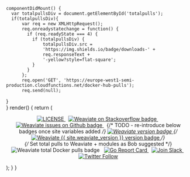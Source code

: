 
    componentDidMount() {
      var totalpullsDiv = document.getElementById('totalpulls');
      if(totalpullsDiv){
          var req = new XMLHttpRequest();
          req.onreadystatechange = function() {
            if (req.readyState === 4) {
              if (totalpullsDiv) {
                  totalpullsDiv.src =
                  'https://img.shields.io/badge/downloads-' +
                  req.responseText +
                  '-yellow?style=flat-square';
              }
            }
          };
          req.open('GET', 'https://europe-west1-semi-production.cloudfunctions.net/docker-hub-pulls');
          req.send(null);
}      
    }
    render() {
        return (
            <span>
                <p align="center">
                    <a href="https://github.com/semi-technologies/weaviate">
                        <img
                            src="https://img.shields.io/github/license/semi-technologies/weaviate?style=flat-square"
                            alt="LICENSE"
                        />
                    </a>
                    &nbsp;
                    <a href="https://stackoverflow.com/tags/weaviate/">
                        <img
                            src="https://img.shields.io/badge/stackoverflow-%23weaviate-informational?style=flat-square"
                            alt="Weaviate on Stackoverflow badge"
                        />
                    </a>
                    &nbsp;
                    <a href="https://github.com/semi-technologies/weaviate/issues">
                        <img
                            src="https://img.shields.io/badge/github-issues-informational?style=flat-square"
                            alt="Weaviate issues on Github badge"
                        />
                    </a>
                    &nbsp;
                    {/* TODO - re-introduce below badges once site variables added */}
                    <a href="https://github.com/semi-technologies/weaviate/">
                        <img
                            src="https://img.shields.io/github/v/release/semi-technologies/weaviate?style=flat-square"
                            alt="Weaviate version badge"
                        />
                    </a>
                    {/* <a href="https://app.swaggerhub.com/apis/semi-technologies/weaviate/{{ site.weaviate_version }}">
                <img src="https://img.shields.io/badge/open--api--specs-{{ site.weaviate_version }}-brightgreen?style=flat-square" alt="Weaviate {{ site.weaviate_version }} version badge"/>
            </a>                 */}
                    <br />
                    {/* Set total pulls to Weaviate + modules as Bob suggested */}
                    <img
                        id="totalpulls"
                        src="https://img.shields.io/badge/downloads-loading...-yellow?style=flat-square"
                        alt="Weaviate total Docker pulls badge"
                    ></img>
                    &nbsp;
                    <a href="https://goreportcard.com/report/github.com/semi-technologies/weaviate">
                        <img
                            src="https://goreportcard.com/badge/github.com/semi-technologies/weaviate?style=flat-square"
                            alt="Go Report Card"
                        />
                    </a>
                    &nbsp;
                    <a href="https://weaviate.slack.com/">
                        <img
                            src="https://img.shields.io/badge/Slack-@weaviate.svg?logo=slack&style=flat-square"
                            alt="Join Slack"
                        />
                    </a>
                    &nbsp;
                    <a href="https://twitter.com/intent/follow?screen_name=weaviate_io">
                        <img
                            src="https://img.shields.io/twitter/follow/weaviate_io?logo=twitter&style=flat-square"
                            alt="Twitter Follow"
                        />
                    </a>
                </p>
            </span>
        );
    }
}
